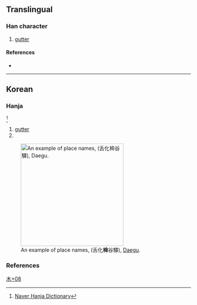 {{character info/new}}
==Translingual==

===Han character===
{{Han char|rn=75|rad=木|as=08|sn=12|four=|canj=DOML|ids=⿰木命}}

# [[gutter]]

====References====
* {{Han ref|kx=0537.131|dkj=|dj=0924.150|hdz=21235.031|uh=6927|ud=26919|bh=|bd=}}

----

==Korean==

===Hanja===
{{ko-hanja|hangeul=[[명]]|eumhun=|rv=myeong|mr=myŏng|y=myeng}}<ref>[http://hanja.naver.com/search?query=%E6%A4%A7 Naver Hanja Dictionary]</ref>

# [[gutter]]
# {{defn|lang=ko|sort=木08}}

[[File:설화명곡역 폴사인 2.jpg|thumb|280px|An example of place names, {{w|Seolhwa–Myeonggok station}}(舌化'''椧'''谷驛), [[Daegu]].]]

[[Category:Korean-only CJKV Characters|木+08]]

===References===
<references/>